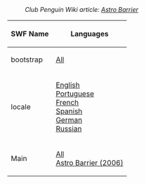 :''Club Penguin Wiki article: [[clubpenguinwiki:Astro Barrier|Astro Barrier]]''

<center>
{|class="wikitable" border="1"
!SWF Name
!Languages
|-
|bootstrap||[[Media:GamesAstroBarrierBootstrap.swf|All]]
|-
|locale||[[Media:GamesAstroEnLocale.swf|English]]<br>[[Media:GamesAstroPtLocale.swf|Portuguese]]<br>[[Media:GamesAstroFrLocale.swf|French]]<br>[[Media:GamesAstroEsLocale.swf|Spanish]]<br>[[Media:GamesAstroDeLocale.swf|German]]<br>[[Media:GamesAstroBarrierLangRULocale.swf|Russian]]
|-
|Main||[[Media:GamesAstroBarrierMain.swf|All]]<br>
[[Media:AstroBarrier2006.swf|Astro Barrier (2006)]]
|}
</center>
